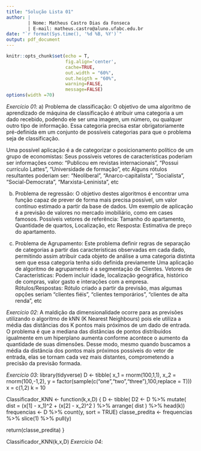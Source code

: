 ```yaml
---
title: "Solução Lista 01"
author: |
        | Nome: Matheus Castro Dias da Fonseca
        | E-mail: matheus.castro@aluno.ufabc.edu.br
date: "`r format(Sys.time(), '%d %B, %Y')`"
output: pdf_document
---
```


```r
knitr::opts_chunk$set(echo = T,
                      fig.align='center',
                      cache=TRUE,
                      out.width = "60%",
                      out.heigth = "60%",
                      warning=FALSE,
                      message=FALSE)
options(width =70)
```

*Exercício 01*:
a) Problema de classificação: O objetivo de uma algoritmo de aprendizado de máquina de classificação é atribuir uma categoria a um dado recebido, podendo ele ser uma imagem, um número, ou qualquer outro tipo de informação. Essa categoria precisa estar obrigatoriamente pré-definida em um conjunto de possíveis categorias para que o problema seja de classificação.

Uma possível aplicação é a de categorizar o posicionamento político de um grupo de economistas:
Seus possíveis vetores de características poderiam ser informações como: "Publicou em revistas internacionais", "Possui currículo Lattes", "Universidade de formação", etc
Alguns rótulos resultantes poderiam ser: "Neoliberal", "Anarco-capitalista", "Socialista", "Social-Democrata", "Marxista-Leninista", etc

b) Problema de regressão: O objetivo destes algoritmos é encontrar uma função capaz de prever de forma mais precisa possível, um valor contínuo estimado a partir da base de dados.
Um exemplo de aplicação é a previsão de valores no mercado imobiliário, como em cases famosos.
Possíveis vetores de referência: Tamanho do apartamento, Quantidade de quartos, Localização, etc
Resposta: Estimativa de preço do apartamento.

c) Problema de Agrupamento: Este problema definir regras de separação de categorias a partir das características observadas em cada dado, permitindo assim atribuir cada objeto de análise a uma categoria distinta sem que essa categoria tenha sido definida previamente 
Uma aplicação de algoritmo de agrupamento é a segmentação de Clientes.
Vetores de Características: Podem incluir idade, localização geográfica, histórico de compras, valor gasto e interações com a empresa.
Rótulos/Respostas: Rótulo criado a partir da previsão, mas algumas opções seriam "clientes fiéis", "clientes temporários", "clientes de alta renda", etc

*Exercício 02*:
 A maldição da dimensionalidade ocorre para as previsões utilizando o algoritmo de kNN (K Nearest Neighbours) pois ele utiliza a média das distâncias dos K pontos mais próximos de um dado de entrada. O problema é que a mediana das distâncias de pontos distribuídos igualmente em um hiperplano aumenta conforme acontece o aumento da quantidade de suas dimensões. Desse modo, mesmo quando buscamos a média da distância dos pontos mais próximos possíveis do vetor de entrada, elas se tornam cada vez mais distantes, comprometendo a precisão da previsão formada.

*Exercício 03*:
library(tidyverse)
D <- tibble( x_1 = rnorm(100,1,1),
             x_2 = rnorm(100,-1,2),
             y = factor(sample(c("one","two","three"),100,replace = T)))
x = c(1,2)
k = 10


Classificador_KNN <- function(k,x,D) {
  D <- tibble( D2 <- D %>%
                 mutate( dist = (x[1] - x_1)^2 + (x[2] - x_2)^2 ) %>%
                 arrange( dist ) %>% head(k))
  frequencias <- D %>% count(y, sort = TRUE)
  classe_predita <- frequencias %>% slice(1) %>% pull(y)
  
  return(classe_predita)
}

Classificador_KNN(k,x,D)
*Exercício 04*:
